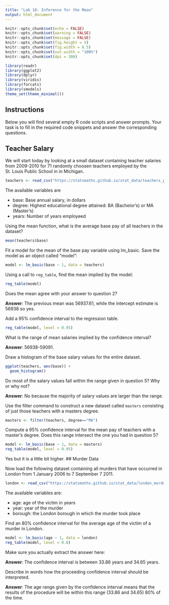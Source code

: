 ---
title: "Lab 18: Inference for the Mean"
output: html_document
---

```{r setup, include=FALSE}
knitr::opts_chunk$set(echo = FALSE)
knitr::opts_chunk$set(warning = FALSE)
knitr::opts_chunk$set(message = FALSE)
knitr::opts_chunk$set(fig.height = 5)
knitr::opts_chunk$set(fig.width = 8.5)
knitr::opts_chunk$set(out.width = "100%")
knitr::opts_chunk$set(dpi = 300)

library(readr)
library(ggplot2)
library(dplyr)
library(viridis)
library(forcats)
library(smodels)
theme_set(theme_minimal())
```

## Instructions

Below you will find several empty R code scripts and answer prompts. Your task
is to fill in the required code snippets and answer the corresponding
questions.

## Teacher Salary

We will start today by looking at a small dataset containing teacher
salaries from 2009-2010 for 71 randomly choosen teachers employed by the
St. Louis Public School in in Michigan.

```{r}
teachers <- read_csv("https://statsmaths.github.io/stat_data/teachers_pay.csv")
```

The available variables are

- base: Base annual salary, in dollars
- degree: Highest educational degree attained: BA (Bachelor's) or MA (Master's)
- years: Number of years employeed

Using the mean function, what is the average base pay of all teachers
in the dataset?

```{r}
mean(teachers$base)
```

Fit a model for the mean of the base pay variable using lm_basic. Save
the model as an object called "model":

```{r}
model <- lm_basic(base ~ 1, data = teachers)
```

Using a call to `reg_table`, find the mean implied by the model:

```{r}
reg_table(model)
```

Does the mean agree with your answer to question 2?

**Answer**: The previous mean was 56937.61, while the intercept estimate is 56938 so yes.

Add a 95% confidence interval to the regression table.

```{r}
reg_table(model, level = 0.95)
```

What is the range of mean salaries implied by the confidence interval?

**Answer**: 56938-59091.

Draw a histogram of the base salary values for the entire dataset.

```{r}
ggplot(teachers, aes(base)) +
  geom_histogram()
```

Do most of the salary values fall within the range given in question 5? Why
or why not?

**Answer**: No because the majority of salary values are larger than the range.

Use the filter command to construct a new dataset called `masters` consisting
of just those teachers with a masters degree.

```{r}
masters <- filter(teachers, degree=="MA")
```

Compute a 95% confidence interval for the mean pay of teachers with a master's
degree. Does this range intersect the one you had in question 5?

```{r}
model <- lm_basic(base ~ 1, data = masters)
reg_table(model, level = 0.95)
```
Yes but it is a little bit higher.
## Murder Data

Now load the following dataset containing all murders that have occurred in
London from 1 January 2006 to 7 September 7 2011.

```{r}
london <- read_csv("https://statsmaths.github.io/stat_data/london_murders.csv")
```

The available variables are:

- age: age of the victim in years
- year: year of the murder
- borough: the London borough in which the murder took place

Find an 80% confidence interval for the average age of the victim of a
murder in London.

```{r}
model <- lm_basic(age ~ 1, data = london)
reg_table(model, level = 0.8)
```

Make sure you actually extract the answer here:

**Answer**: The confidence interval is between 33.86 years and 34.65 years.

Describe in words how the proceeding confidence interval should be
interpreted.

**Answer**: The age range given by the confidence interval means that the results of the procedure will be within this range (33.86 and 34.65) 80% of the time.








